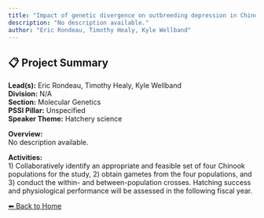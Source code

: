 ```yaml
---
title: "Impact of genetic divergence on outbreeding depression in Chinook Salmon"
description: "No description available."
author: "Eric Rondeau, Timothy Healy, Kyle Wellband"
---
```


## 📋 Project Summary

**Lead(s):** Eric Rondeau, Timothy Healy, Kyle Wellband  
**Division:** N/A  
**Section:** Molecular Genetics  
**PSSI Pillar:** Unspecified  
**Speaker Theme:** Hatchery science  

**Overview:**  
No description available.   

**Activities:**  
1) Collaboratively identify an appropriate and feasible set of four Chinook populations for the study, 2) obtain gametes from the four populations, and 3) conduct the within- and between-population crosses. Hatching success and physiological performance will be assessed in the following fiscal year.

[⬅ Back to Home](../index.qmd)
